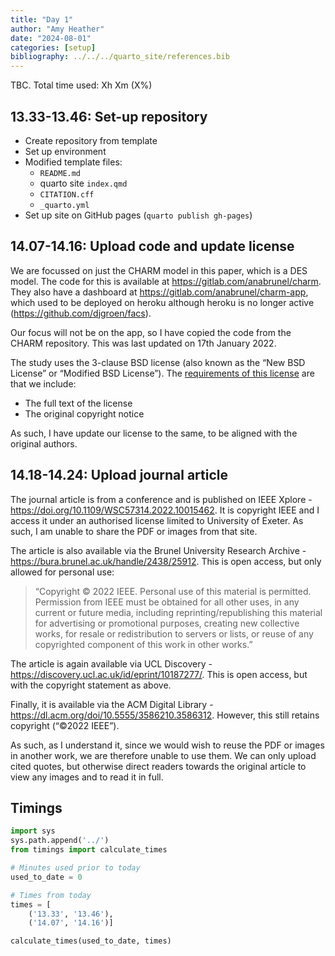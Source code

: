 ```yaml
---
title: "Day 1"
author: "Amy Heather"
date: "2024-08-01"
categories: [setup]
bibliography: ../../../quarto_site/references.bib
---
```


::: {.callout-note}

TBC. Total time used: Xh Xm (X%)

:::

## 13.33-13.46: Set-up repository

* Create repository from template
* Set up environment
* Modified template files:
    * `README.md`
    * quarto site `index.qmd`
    * `CITATION.cff`
    * `_quarto.yml`
* Set up site on GitHub pages (`quarto publish gh-pages`)

## 14.07-14.16: Upload code and update license

We are focussed on just the CHARM model in this paper, which is a DES model. The code for this is available at <https://gitlab.com/anabrunel/charm>. They also have a dashboard at <https://gitlab.com/anabrunel/charm-app>, which used to be deployed on heroku although heroku is no longer active (<https://github.com/djgroen/facs>).

Our focus will not be on the app, so I have copied the code from the CHARM repository. This was last updated on 17th January 2022.

The study uses the 3-clause BSD license (also known as the "New BSD License" or "Modified BSD License"). The [requirements of this license](https://fossa.com/blog/open-source-software-licenses-101-bsd-3-clause-license/) are that we include:

* The full text of the license
* The original copyright notice

As such, I have update our license to the same, to be aligned with the original authors.

## 14.18-14.24: Upload journal article

The journal article is from a conference and is published on IEEE Xplore - <https://doi.org/10.1109/WSC57314.2022.10015462>. It is copyright IEEE and I access it under an authorised license limited to University of Exeter. As such, I am unable to share the PDF or images from that site.

The article is also available via the Brunel University Research Archive - <https://bura.brunel.ac.uk/handle/2438/25912>. This is open access, but only allowed for personal use:

> "Copyright © 2022 IEEE. Personal use of this material is permitted. Permission from IEEE must be obtained for all other uses, in any current or future media, including reprinting/republishing this material for advertising or promotional purposes, creating new collective works, for resale or redistribution to servers or lists, or reuse of any copyrighted component of this work in other works."

The article is again available via UCL Discovery - <https://discovery.ucl.ac.uk/id/eprint/10187277/>. This is open access, but with the copyright statement as above.

Finally, it is available via the ACM Digital Library - <https://dl.acm.org/doi/10.5555/3586210.3586312>. However, this still retains copyright ("©2022 IEEE").

As such, as I understand it, since we would wish to reuse the PDF or images in another work, we are therefore unable to use them. We can only upload cited quotes, but otherwise direct readers towards the original article to view any images and to read it in full.

## Timings

```python
import sys
sys.path.append('../')
from timings import calculate_times

# Minutes used prior to today
used_to_date = 0

# Times from today
times = [
    ('13.33', '13.46'),
    ('14.07', '14.16')]

calculate_times(used_to_date, times)
```